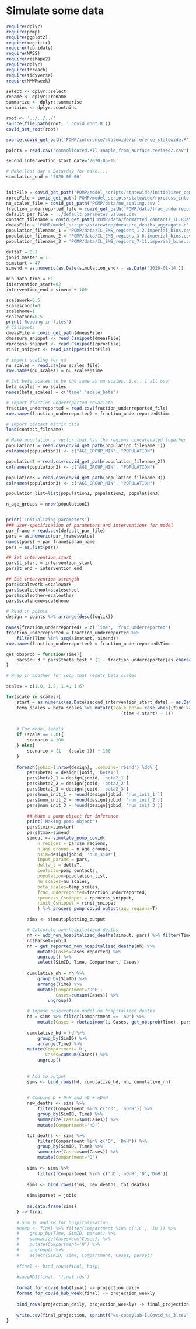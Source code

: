 # Simulate some data

```r
require(dplyr)
require(pomp)
require(ggplot2)
require(magrittr)
require(lubridate)
require(MASS)
require(reshape2)
require(dplyr)
require(foreach)
require(tidyverse)
require(MMWRweek)

select <- dplyr::select
rename <- dplyr::rename
summarize <- dplyr::summarise
contains <- dplyr::contains

root <- '../../../'
source(file.path(root, '_covid_root.R'))
covid_set_root(root)

source(covid_get_path('POMP/inference/statewide/inference_statewide.R'))

points = read.csv('consolidated.all.sample_from_surface.revised2.csv')

second_intervention_start_date='2020-05-15'

# Make last day a Saturday for ease....
simulation_end = '2020-06-06'


initFile = covid_get_path('POMP/model_scripts/statewide/initializer_compartment_distribute_IH4.c')
rprocFile = covid_get_path('POMP/model_scripts/statewide/rprocess_interventionbeta_IH4.c')
nu_scales_file = covid_get_path('POMP/data/nu_scaling.csv')
fraction_underreported_file = covid_get_path('POMP/data/frac_underreported.csv')
default_par_file = './default_parameter_values.csv'
contact_filename = covid_get_path('POMP/data/formatted_contacts_IL.RData')
dmeasFile = 'POMP/model_scripts/statewide/dmeasure_deaths_aggregate.c'
population_filename_1 = 'POMP/data/IL_EMS_regions_1-2.imperial_bins.csv'
population_filename_2 = 'POMP/data/IL_EMS_regions_3-6.imperial_bins.csv'
population_filename_3 = 'POMP/data/IL_EMS_regions_7-11.imperial_bins.csv'

deltaT = 0.1
jobid_master = 1
simstart = 47
simend = as.numeric(as.Date(simulation_end) - as.Date('2020-01-14'))

min_data_time = 61
intervention_start=62
intervention_end = simend + 100

scalework=0.6
scaleschool=0
scalehome=1
scaleother=0.5
print('Reading in files')
# CSnippets
dmeasFile = covid_get_path(dmeasFile)
dmeasure_snippet <- read_Csnippet(dmeasFile)
rprocess_snippet <- read_Csnippet(rprocFile)
rinit_snippet <- read_Csnippet(initFile)

# import scaling for nu
nu_scales = read.csv(nu_scales_file)
row.names(nu_scales) = nu_scales$time

# Set beta scales to be the same as nu scales, i.e., 1 all over
beta_scales = nu_scales
names(beta_scales) = c('time','scale_beta')

# import fraction underreported covariate
fraction_underreported = read.csv(fraction_underreported_file)
row.names(fraction_underreported) = fraction_underreported$time

# Import contact matrix data
load(contact_filename)

# Make population a vector that has the regions concatenated together
population1 = read.csv(covid_get_path(population_filename_1))
colnames(population1) <- c("AGE_GROUP_MIN", "POPULATION")

population2 = read.csv(covid_get_path(population_filename_2))
colnames(population2) <- c("AGE_GROUP_MIN", "POPULATION")

population3 = read.csv(covid_get_path(population_filename_3))
colnames(population3) <- c("AGE_GROUP_MIN", "POPULATION")

population_list=list(population1, population2, population3)

n_age_groups = nrow(population1)


print('Initializing parameters')
### User-specification of parameters and interventions for model 
par_frame = read.csv(default_par_file)
pars = as.numeric(par_frame$value)
names(pars) = par_frame$param_name
pars = as.list(pars)

## Set intervention start
pars$t_start = intervention_start
pars$t_end = intervention_end

## Set intervention strength
pars$scalework =scalework
pars$scaleschool=scaleschool
pars$scaleother=scaleother
pars$scalehome=scalehome

# Read in points
design = points %>% arrange(desc(loglik))

names(fraction_underreported) = c('Time', 'frac_underreported')
fraction_underreported = fraction_underreported %>% 
    filter(Time %in% seq(simstart, simend))
row.names(fraction_underreported) = fraction_underreported$Time

get_obsprob = function(Time){
    pars$nu_3 * pars$theta_test * (1 - fraction_underreported[as.character(Time), 'frac_underreported'] * runif(length(Time), 0.8, 1))
}

# Wrap in another for loop that resets beta_scales

scales = c(1.0, 1.2, 1.4, 1.6)

for(scale in scales){
    start = as.numeric(as.Date(second_intervention_start_date) - as.Date('2020-01-14'))
    temp_scales = beta_scales %>% mutate(scale_beta= case_when((time >= start) ~ scale,
                                            (time < start) ~ 1))

    
    # For model labels
    if (scale == 1.0){
        scenario = 100
    } else{
        scenario = (1 - (scale-1)) * 100
    }
    
    foreach(jobid=1:nrow(design), .combine='rbind') %do% {
        pars$beta1 = design[jobid, 'beta1']
        pars$beta2_1 = design[jobid, 'beta2_1']
        pars$beta2_2 = design[jobid, 'beta2_2']
        pars$beta2_3 = design[jobid, 'beta2_3']
        pars$num_init_1 = round(design[jobid, 'num_init_1'])
        pars$num_init_2 = round(design[jobid, 'num_init_2'])
        pars$num_init_3 = round(design[jobid, 'num_init_3'])
        
        ## Make a pomp object for inference
        print('Making pomp object')
        pars$tmin=simstart
        pars$tmax=simend
        simout <- simulate_pomp_covid(
            n_regions = pars$n_regions,
            n_age_groups = n_age_groups,
            nsim=design[jobid, 'num_sims'],
            input_params = pars,
            delta_t = deltaT,
            contacts=pomp_contacts,
            population=population_list,
            nu_scales=nu_scales,
            beta_scales=temp_scales,
            frac_underreported=fraction_underreported,
            rprocess_Csnippet = rprocess_snippet,
            rinit_Csnippet = rinit_snippet
            ) %>% process_pomp_covid_output(agg_regions=T)

        sims <- simout$plotting_output

        # Calculate non-hospitalized deaths
        nh <- add_non_hospitalized_deaths(simout, pars) %>% filter(Time <= max(sims$Time))
        nh$Parset=jobid
        nh = get_reported_non_hospitalized_deaths(nh) %>%
            mutate(Cases=Cases_reported) %>%
            ungroup() %>%
            select(SimID, Time, Compartment, Cases)
        
        cumulative_nh = nh %>%
            group_by(SimID) %>%
            arrange(Time) %>%
            mutate(Compartment='DnH',
                   Cases=cumsum(Cases)) %>%
                ungroup()

        # Impose observation model on hospitalized deaths
        hd = sims %>% filter(Compartment == 'nD') %>%
            mutate(Cases = rbetabinom(1, Cases, get_obsprob(Time), pars$dispersion))
            
        cumulative_hd = hd %>%
            group_by(SimID) %>%
            arrange(Time) %>%
        mutate(Compartment='D',
               Cases=cumsum(Cases)) %>%
            ungroup()
        
        
        # Add to output
        sims <- bind_rows(hd, cumulative_hd, nh, cumulative_nh)
        

        # Combine D + DnH and nD + nDnH
        new_deaths <- sims %>% 
            filter(Compartment %in% c('nD', 'nDnH')) %>%
            group_by(SimID, Time) %>%
            summarize(Cases=sum(Cases)) %>%
            mutate(Compartment='nD')

        tot_deaths <- sims %>% 
            filter(Compartment %in% c('D', 'DnH')) %>%
            group_by(SimID, Time) %>%
            summarize(Cases=sum(Cases)) %>%
            mutate(Compartment='D')
        
        sims <- sims %>%
            filter(!Compartment %in% c('nD','nDnH','D','DnH'))
        
        sims <- bind_rows(sims, new_deaths, tot_deaths)
        
        sims$parset = jobid
        
        as.data.frame(sims)
    } -> final
    
    # Sum IC and IH for hospitalization
    #hosp <- final %>% filter(Compartment %in% c('IC', 'IH')) %>% 
    #    group_by(Time, SimID, parset) %>% 
    #    summarize(Cases=sum(Cases)) %>% 
    #    mutate(Compartment='H') %>% 
    #    ungroup() %>% 
    #    select(SimID, Time, Compartment, Cases, parset)
    
    #final <- bind_rows(final, hosp)
    
    #saveRDS(final, 'final.rds')
    
    format_for_covid_hub(final) -> projection_daily
    format_for_covid_hub_week(final) -> projection_weekly
    
    bind_rows(projection_daily, projection_weekly) -> final_projection
    
    write.csv(final_projection, sprintf("%s-cobeylab-ILCovid_%s_3.csv", Sys.Date(), scenario))
}

```

